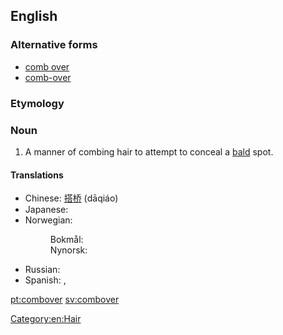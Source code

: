 {{wikipedia|Comb over}}
==English==

===Alternative forms===
* [[comb over]]
* [[comb-over]]

===Etymology===
{{compound|comb|over}}

===Noun===
{{en-noun}}

# A manner of combing hair to attempt to conceal a [[bald]] spot.

====Translations====
{{trans-top|A manner of combing hair to conceal a bald spot}}
* Chinese: [[搭桥]] (dāqiáo)
* Japanese: {{t-|ja|バーコード|tr=bākōdo}}
* Norwegian:
*: Bokmål: {{t-|no|hentesveis|m}}
*: Nynorsk: {{t-|nn|hentesveis|m|xs=Norwegian Nynorsk}}
{{trans-mid}}
* Russian: {{t+|ru|зачёс|m|tr=začós}}
* Spanish: {{t|es|peinado tapacalva|m}},  {{t|es|tapacalva|m}}
{{trans-bottom}}

[[Category:en:Hair]]

[[pt:combover]]
[[sv:combover]]